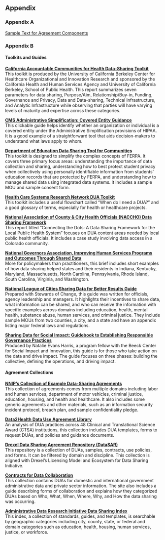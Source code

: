 ## Appendix {-}

### Appendix A {-}

[Sample Text for Agreement Components](.\appendix\dua_appendix.pdf)

### Appendix B {-}

#### Toolkits and Guides {-}

**[California Accountable Communities for Health Data-Sharing Toolkit](https://cachi.org/uploads/resources/ACH-Data-Sharing-Toolkit-December-2016.pdf)**  
This toolkit is produced by the University of California Berkeley Center for Healthcare Organizational and Innovation Research and sponsored by the California Health and Human Services Agency and University of California Berkeley, School of Public Health. This report summarizes seven parameters for data sharing, Purpose/Aim, Relationship/Buy-in, Funding, Governance and Privacy, Data and Data-sharing, Technical Infrastructure, and Analytic Infrastructure while observing that parties will have varying levels of maturity and expertise across these categories.

**[CMS Administrative Simplification: Covered Entity Guidance](https://www.cms.gov/Regulations-and-Guidance/Administrative-Simplification/HIPAA-ACA/Downloads/CoveredEntitiesChart20160617.pdf)**  
This clickable guide helps identify whether an organization or individual is a covered entity under the Administrative Simplification provisions of HIPAA. It is a good example of a straightforward tool that aids decision-makers to understand what laws apply to whom.

**[Department of Education Data Sharing Tool for Communities](https://www2.ed.gov/programs/promiseneighborhoods/datasharingtool.pdf)**  
This toolkit is designed to simplify the complex concepts of FERPA. It covers three primary focus areas: understanding the importance of data collection and sharing, understanding how to best protect student privacy when collectively using personally identifiable information from students’ education records that are protected by FERPA, and understanding how to manage shared data using integrated data systems. It includes a sample MOU and sample consent form.

**[Health Care Systems Research Network DUA Toolkit](http://www.hcsrn.org/asset/ce41ec1a-c071-4300-ac07-14cd653f234C/HCSRN_DUAToolkit.pdf)**  
This toolkit includes a useful flowchart called “When do I need a DUA?” and a good glossary of terms, especially for health or healthcare projects.

**[National Association of County & City Health Officials (NACCHO) Data Sharing Framework](https://www.naccho.org/uploads/downloadable-resources/Issue-Brief-Data-Sharing-Framework-NA592.pdf)**  
This report titled “Connecting the Dots: A Data Sharing Framework for the Local Public Health System” focuses on DUA content areas needed by local public health officials. It includes a case study involving data access in a Colorado community.

**[National Governors Association, Improving Human Services Programs and Outcomes Through Shared Data](http://natlgovassoc.wpengine.com/wp-content/uploads/2018/07/1609ImprovingHumanServicesSharedData.pdf)**  
More for policymakers than practitioners, this brief includes short examples of how data sharing helped states and their residents in Indiana, Kentucky, Maryland, Massachusetts, North Carolina, Pennsylvania, Rhode Island, South Carolina, Virginia, and Washington.

**[National League of Cities Sharing Data for Better Results Guide](https://www.nlc.org/sharing-data-for-better-results)**  
Prepared with Stewards of Change, this guide was written for officials, agency leadership and managers. It highlights their incentives to share data, what information can be shared, and who can receive the information with specific examples across domains including education, health, mental health, substance abuse, human services, and criminal justice. They include sample MOUs from two counties, a city, and a state and have an appendix listing major federal laws and regulations.

**[Sharing Data for Social Impact: Guidebook to Establishing Responsible Governance Practices](https://beeckcenter.georgetown.edu/wp-content/uploads/2020/01/Data-Sharing-Report.pdf)**  
Produced by Natalie Evans Harris, a program fellow with the Beeck Center for Social Impact and Innovation, this guide is for those who take action on the data and drive impact. The guide focuses on three phases: building the collective, defining the operations, and driving impact.

#### Agreement Collections {-}

**[NNIP's Collection of Example Data-Sharing Agreements](https://www.neighborhoodindicators.org/library/guides/nnip%E2%80%99s-collection-example-data-sharing-agreements)**  
This collection of agreements comes from multiple domains including labor and human services, department of motor vehicles, criminal justice, education, housing, and health and healthcare. It also includes some generic agreements and other materials, such as an information security incident protocol, breach plan, and sample confidentiality pledge.

**[Data2Health Data Use Agreement Library](https://github.com/data2health/governance-pathways/blob/master/library.md)**  
An analysis of DUA practices across 48 Clinical and Translational Science Award (CTSA) institutions, this collection includes DUA templates, forms to request DUAs, and policies and guidance documents.

**[Drexel Data Sharing Agreement Repository (DataSAR)](http://datasar.cci.drexel.edu/index.html)**  
This repository is a collection of DUAs, samples, contracts, use policies, and forms. It can be filtered by domain and discipline. This collection is aligned with Drexel’s Licensing Model and Ecosystem for Data Sharing Initiative.

**[Contracts for Data Collaboration](https://contractsfordatacollaboration.org/library/)**  
This collection contains DUAs for domestic and international government administrative data and private sector information. The site also includes a guide describing forms of collaboration and explains how they categorized DUAs based on Who, What, When, Where, Why, and How the data sharing was occurring.

**[Administrative Data Research Initiative Data Sharing Index](https://adri.georgetown.edu/)**  
This index, a collection of standards, guides, and templates, is searchable by geographic categories including city, county, state, or federal and domain categories such as education, health, housing, human services, justice, or workforce.
